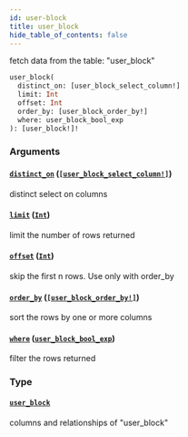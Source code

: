 ```yaml
---
id: user-block
title: user_block
hide_table_of_contents: false
---
```


fetch data from the table: "user_block"

```graphql
user_block(
  distinct_on: [user_block_select_column!]
  limit: Int
  offset: Int
  order_by: [user_block_order_by!]
  where: user_block_bool_exp
): [user_block!]!
```

### Arguments

#### [`distinct_on`](#) ([`[user_block_select_column!]`](/07-graphql/enums/user-block-select-column))

distinct select on columns

#### [`limit`](#) ([`Int`](/07-graphql/scalars/int))

limit the number of rows returned

#### [`offset`](#) ([`Int`](/07-graphql/scalars/int))

skip the first n rows. Use only with order_by

#### [`order_by`](#) ([`[user_block_order_by!]`](/07-graphql/inputs/user-block-order-by))

sort the rows by one or more columns

#### [`where`](#) ([`user_block_bool_exp`](/07-graphql/inputs/user-block-bool-exp))

filter the rows returned

### Type

#### [`user_block`](/07-graphql/objects/user-block)

columns and relationships of "user_block"
